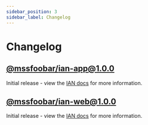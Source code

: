 ```yaml
---
sidebar_position: 3
sidebar_label: Changelog
---
```


# Changelog

## [@mssfoobar/ian-app@1.0.0](https://github.com/mssfoobar/ian/releases/tag/v1.0.0)

Initial release - view the [IAN docs](../overview/overview.mdx) for more information.

## [@mssfoobar/ian-web@1.0.0](https://github.com/mssfoobar/ian/releases/tag/v1.0.0)

Initial release - view the [IAN docs](../overview/overview.mdx) for more information.
